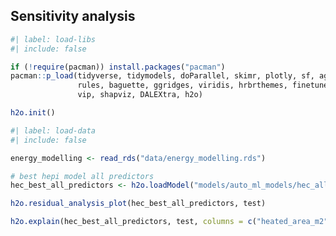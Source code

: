 ## Sensitivity analysis {#sec-sensitivity-analysis}

```r
#| label: load-libs
#| include: false

if (!require(pacman)) install.packages("pacman")
pacman::p_load(tidyverse, tidymodels, doParallel, skimr, plotly, sf, agua, gt,
               rules, baguette, ggridges, viridis, hrbrthemes, finetune, ggrepel,
               vip, shapviz, DALEXtra, h2o)

h2o.init()
```

```r
#| label: load-data
#| include: false

energy_modelling <- read_rds("data/energy_modelling.rds")

# best hepi model all predictors
hec_best_all_predictors <- h2o.loadModel("models/auto_ml_models/hec_all_predictors/StackedEnsemble_BestOfFamily_4_AutoML_2_20230507_122424")
```

```r

h2o.residual_analysis_plot(hec_best_all_predictors, test)

h2o.explain(hec_best_all_predictors, test, columns = c("heated_area_m2", "construction_year", "year_of_installation", "num_residents_mean", "building_class", "stand_alone", "elderly_ratio"))
```
